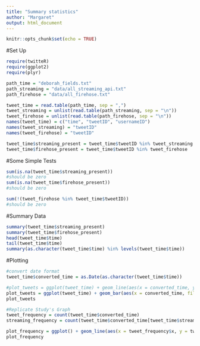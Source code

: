 ```yaml
---
title: "Summary statistics"
author: "Margaret"
output: html_document
---
```


```r
knitr::opts_chunk$set(echo = TRUE)
```

#Set Up

```r
require(twitteR)
require(ggplot2)
require(plyr)

path_time = "deborah_fields.txt"
path_streaming = "data/all_streaming_api.txt"
path_firehose = "data/all_firehose.txt"

tweet_time = read.table(path_time, sep = ",")
tweet_streaming = unlist(read.table(path_streaming, sep = "\n"))
tweet_firehose = unlist(read.table(path_firehose, sep = "\n"))
names(tweet_time) = c("time", "tweetID", "usernameID")
names(tweet_streaming) = "tweetID"
names(tweet_firehose) = "tweetID"

tweet_time$streaming_present = tweet_time$tweetID %in% tweet_streaming
tweet_time$firehose_present = tweet_time$tweetID %in% tweet_firehose

```

#Some Simple Tests

```r
sum(is.na(tweet_time$streaming_present))
#should be zero
sum(is.na(tweet_time$firehose_present))
#should be zero

sum(!(tweet_firehose %in% tweet_time$tweetID))
#should be zero

```

#Summary Data

```r
summary(tweet_time$streaming_present)
summary(tweet_time$firehose_present)
head(tweet_time$time)
tail(tweet_time$time)
summary(as.character(tweet_time$time) %in% levels(tweet_time$time))

```

#Plotting

```r
#convert date format
tweet_time$converted_time = as.Date(as.character(tweet_time$time))

#plot_tweets = ggplot(tweet_time) + geom_line(aes(x = converted_time, y = ...count...))
plot_tweets = ggplot(tweet_time) + geom_bar(aes(x = converted_time, fill = streaming_present), position = "dodge")
plot_tweets

#Replicate Study's Graph
tweet_frequency = count(tweet_time$converted_time)
streaming_frequency = count(tweet_time$converted_time[tweet_time$streaming_present])

plot_frequency = ggplot() + geom_line(aes(x = tweet_frequency$x, y = tweet_frequency$freq), color = "red") + geom_line(aes(x = streaming_frequency$x, y = streaming_frequency$freq), color = "black")
plot_frequency

```


